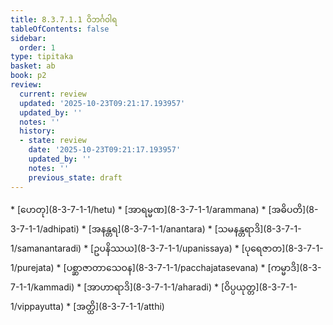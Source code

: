 ```yaml
---
title: 8.3.7.1.1 ဝိဘင်္ဂဝါရ
tableOfContents: false
sidebar:
  order: 1
type: tipitaka
basket: ab
book: p2
review:
  current: review
  updated: '2025-10-23T09:21:17.193957'
  updated_by: ''
  notes: ''
  history:
  - state: review
    date: '2025-10-23T09:21:17.193957'
    updated_by: ''
    notes: ''
    previous_state: draft
---
```



<ReviewStatus review={frontmatter.review} showDetails={true} />

<HypothesisAnnotation frontmatter={frontmatter} />

<DynamicBreadcrumb />



<TableOfContents book="p2" section="8.3.7.1.1">
* [ဟေတု](8-3-7-1-1/hetu)
* [အာရမ္မဏ](8-3-7-1-1/arammana)
* [အဓိပတိ](8-3-7-1-1/adhipati)
* [အနန္တရ](8-3-7-1-1/anantara)
* [သမနန္တရာဒိ](8-3-7-1-1/samanantaradi)
* [ဥပနိဿယ](8-3-7-1-1/upanissaya)
* [ပုရေဇာတ](8-3-7-1-1/purejata)
* [ပစ္ဆာဇာတာသေဝန](8-3-7-1-1/pacchajatasevana)
* [ကမ္မာဒိ](8-3-7-1-1/kammadi)
* [အာဟာရာဒိ](8-3-7-1-1/aharadi)
* [ဝိပ္ပယုတ္တ](8-3-7-1-1/vippayutta)
* [အတ္ထိ](8-3-7-1-1/atthi)
</TableOfContents>